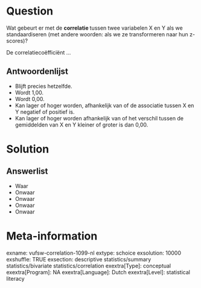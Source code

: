 Question
========
Wat gebeurt er met de **correlatie **tussen twee variabelen X en Y als we standaardiseren (met andere woorden: als we ze transformeren naar hun z-scores)?  
  
De correlatiecoëfficiënt ...

Antwoordenlijst
----------
* Blijft precies hetzelfde.
* Wordt 1,00.
* Wordt 0,00.
* Kan lager of hoger worden, afhankelijk van of de associatie tussen X en Y negatief of positief is.
* Kan lager of hoger worden afhankelijk van of het verschil tussen de gemiddelden van X en Y kleiner of groter is dan 0,00.

Solution
========

Answerlist
----------
* Waar
* Onwaar
* Onwaar
* Onwaar
* Onwaar

Meta-information
================
exname: vufsw-correlation-1099-nl
extype: schoice
exsolution: 10000
exshuffle: TRUE
exsection: descriptive statistics/summary statistics/bivariate statistics/correlation
exextra[Type]: conceptual
exextra[Program]: NA
exextra[Language]: Dutch
exextra[Level]: statistical literacy

